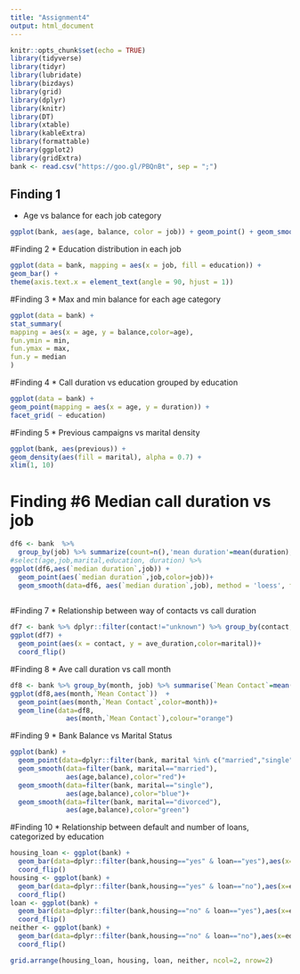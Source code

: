 ```yaml
---
title: "Assignment4"
output: html_document
---
```

```r
knitr::opts_chunk$set(echo = TRUE)
library(tidyverse)
library(tidyr)
library(lubridate)
library(bizdays)
library(grid)
library(dplyr)
library(knitr)
library(DT)
library(xtable)
library(kableExtra)
library(formattable)
library(ggplot2)
library(gridExtra)
bank <- read.csv("https://goo.gl/PBQnBt", sep = ";")
```

## Finding 1
  * Age vs balance for each job category
```r
ggplot(bank, aes(age, balance, color = job)) + geom_point() + geom_smooth()

```

#Finding 2
  * Education distribution in each job
```r
ggplot(data = bank, mapping = aes(x = job, fill = education)) +
geom_bar() +
theme(axis.text.x = element_text(angle = 90, hjust = 1))
```

#Finding 3 
  * Max and min balance for each age category
```r
ggplot(data = bank) +
stat_summary(
mapping = aes(x = age, y = balance,color=age),
fun.ymin = min,
fun.ymax = max,
fun.y = median
)

```


#Finding 4
  * Call duration vs education grouped by education
```r
ggplot(data = bank) +
geom_point(mapping = aes(x = age, y = duration)) +
facet_grid( ~ education)

```

#Finding 5
  * Previous campaigns vs marital density
```r
ggplot(bank, aes(previous)) +
geom_density(aes(fill = marital), alpha = 0.7) +
xlim(1, 10)

```


# Finding #6 Median call duration vs job
```r
df6 <- bank  %>%
  group_by(job) %>% summarize(count=n(),'mean duration'=mean(duration),'median duration'=median(duration)) 
#select(age,job,marital,education, duration) %>%
ggplot(df6,aes(`median duration`,job)) +
  geom_point(aes(`median duration`,job,color=job))+
  geom_smooth(data=df6, aes(`median duration`,job), method = 'loess', formula ='y ~ x',colour="green")
 
```

#Finding 7
  * Relationship between way of contacts vs call duration
  
```r
df7 <- bank %>% dplyr::filter(contact!="unknown") %>% group_by(contact,marital) %>% summarize(ave_duration=mean(duration))
ggplot(df7) +
  geom_point(aes(x = contact, y = ave_duration,color=marital))+
  coord_flip() 

```

#Finding 8
  * Ave call duration vs call month
```r
df8 <- bank %>% group_by(month, job) %>% summarise(`Mean Contact`=mean(duration))
ggplot(df8,aes(month,`Mean Contact`))  +
  geom_point(aes(month,`Mean Contact`,color=month))+
  geom_line(data=df8, 
              aes(month,`Mean Contact`),colour="orange")
```

#Finding 9
  * Bank Balance vs Marital Status
```r
ggplot(bank) +
  geom_point(data=dplyr::filter(bank, marital %in% c("married","single","divorced")), aes(age,balance,color=marital)) + 
  geom_smooth(data=filter(bank, marital=="married"), 
              aes(age,balance),color="red")+
  geom_smooth(data=filter(bank, marital=="single"), 
              aes(age,balance),color="blue")+
  geom_smooth(data=filter(bank, marital=="divorced"), 
              aes(age,balance),color="green")
```

#Finding 10
  * Relationship between default and number of loans, categorized by education
```r
housing_loan <- ggplot(bank) + 
  geom_bar(data=dplyr::filter(bank,housing=="yes" & loan=="yes"),aes(x=education,fill=default)) + 
  coord_flip()
housing <- ggplot(bank) + 
  geom_bar(data=dplyr::filter(bank,housing=="yes" & loan=="no"),aes(x=education,fill=default)) + 
  coord_flip()
loan <- ggplot(bank) + 
  geom_bar(data=dplyr::filter(bank,housing=="no" & loan=="yes"),aes(x=education,fill=default)) + 
  coord_flip()
neither <- ggplot(bank) + 
  geom_bar(data=dplyr::filter(bank,housing=="no" & loan=="no"),aes(x=education,fill=default)) + 
  coord_flip()

grid.arrange(housing_loan, housing, loan, neither, ncol=2, nrow=2)
```

